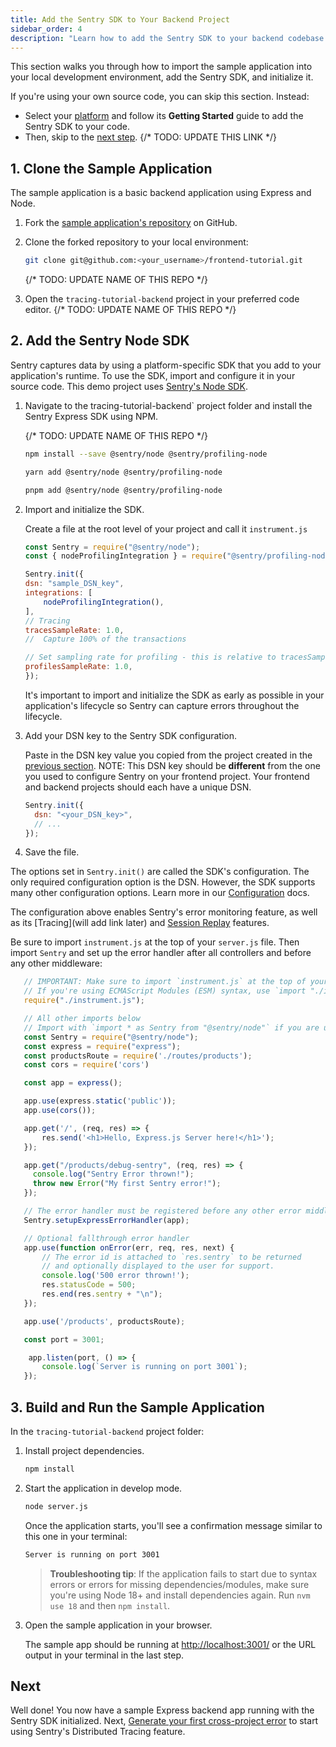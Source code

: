 ```yaml
---
title: Add the Sentry SDK to Your Backend Project
sidebar_order: 4
description: "Learn how to add the Sentry SDK to your backend codebase."
---
```


This section walks you through how to import the sample application into your local development environment, add the Sentry SDK, and initialize it.

If you're using your own source code, you can skip this section. Instead:

- Select your [platform](/platforms/) and follow its **Getting Started** guide to add the Sentry SDK to your code.
- Then, skip to the [next step](/product/sentry-basics/integrate-frontend/generate-first-error/).
{/* TODO: UPDATE THIS LINK */}

## 1. Clone the Sample Application

The sample application is a basic backend application using Express and Node.

1. Fork the [sample application's repository](https://github.com/getsentry/tracing-tutorial-backend) on GitHub.

1. Clone the forked repository to your local environment:

   ```bash
   git clone git@github.com:<your_username>/frontend-tutorial.git
   ```
   {/* TODO: UPDATE NAME OF THIS REPO */}

1. Open the `tracing-tutorial-backend` project in your preferred code editor.
   {/* TODO: UPDATE NAME OF THIS REPO */}

## 2. Add the Sentry Node SDK

Sentry captures data by using a platform-specific SDK that you add to your application's runtime. To use the SDK, import and configure it in your source code. This demo project uses [Sentry's Node SDK](https://github.com/getsentry/sentry-javascript/tree/master/packages/node).

1. Navigate to the tracing-tutorial-backend` project folder and install the Sentry Express SDK using NPM.

   {/* TODO: UPDATE NAME OF THIS REPO */}

   ```bash {tabTitle:npm}
   npm install --save @sentry/node @sentry/profiling-node
   ```

   ```bash {tabTitle:yarn}
   yarn add @sentry/node @sentry/profiling-node
   ```

   ```bash {tabTitle:pnpm}
   pnpm add @sentry/node @sentry/profiling-node
   ```

1. Import and initialize the SDK.

   Create a file at the root level of your project and call it `instrument.js`

    ```javascript {filename:instrument.js}
   const Sentry = require("@sentry/node");
   const { nodeProfilingIntegration } = require("@sentry/profiling-node");

   Sentry.init({
    dsn: "sample_DSN_key",
    integrations: [
        nodeProfilingIntegration(),
    ],
   // Tracing
   tracesSampleRate: 1.0,
   //  Capture 100% of the transactions

   // Set sampling rate for profiling - this is relative to tracesSampleRate
   profilesSampleRate: 1.0,
   });
   ```

   It's important to import and initialize the SDK as early as possible in your application's lifecycle so Sentry can capture errors throughout the lifecycle.

1. Add your DSN key to the Sentry SDK configuration.

   Paste in the DSN key value you copied from the project created in the [previous section](/product/sentry-basics/distributed-tracing/create-new-project/). NOTE: This DSN key should be **different** from the one you used to configure Sentry on your frontend project. Your frontend and backend projects should each have a unique DSN.

   ```javascript {filename:instrument.js}
   Sentry.init({
     dsn: "<your_DSN_key>",
     // ...
   });
   ```

1. Save the file.

The options set in `Sentry.init()` are called the SDK's configuration. The only required configuration option is the DSN. However, the SDK supports many other configuration options. Learn more in our [Configuration](/platforms/javascript/guides/react/configuration/) docs.

The configuration above enables Sentry's error monitoring feature, as well as its [Tracing](will add link later) and [Session Replay](/platforms/javascript/guides/react/session-replay) features.

Be sure to import `instrument.js` at the top of your `server.js` file. Then import `Sentry` and set up the error handler after all controllers and before any other middleware:

 ``` javascript {filename:server.js} {1-7, 26-36}
    // IMPORTANT: Make sure to import `instrument.js` at the top of your file.
    // If you're using ECMAScript Modules (ESM) syntax, use `import "./instrument.js";`
    require("./instrument.js");

    // All other imports below
    // Import with `import * as Sentry from "@sentry/node"` if you are using ESM
    const Sentry = require("@sentry/node");
    const express = require("express");
    const productsRoute = require('./routes/products');
    const cors = require('cors')

    const app = express();

    app.use(express.static('public'));
    app.use(cors());

    app.get('/', (req, res) => {
        res.send('<h1>Hello, Express.js Server here!</h1>');
    });

    app.get("/products/debug-sentry", (req, res) => {
      console.log("Sentry Error thrown!");
      throw new Error("My first Sentry error!");
    });

    // The error handler must be registered before any other error middleware and after all controllers
    Sentry.setupExpressErrorHandler(app);

    // Optional fallthrough error handler
    app.use(function onError(err, req, res, next) {
        // The error id is attached to `res.sentry` to be returned
        // and optionally displayed to the user for support.
        console.log('500 error thrown!');
        res.statusCode = 500;
        res.end(res.sentry + "\n");
    });

    app.use('/products', productsRoute);

    const port = 3001;

     app.listen(port, () => {
        console.log(`Server is running on port 3001`);
    });

   ```

## 3. Build and Run the Sample Application

In the `tracing-tutorial-backend` project folder:

1. Install project dependencies.

   ```bash
   npm install
   ```

1. Start the application in develop mode.

   ```bash
   node server.js
   ```

   Once the application starts, you'll see a confirmation message similar to this one in your terminal:

   ```bash
   Server is running on port 3001
   ```

   > **Troubleshooting tip**: If the application fails to start due to syntax errors or errors for missing dependencies/modules, make sure you're using Node 18+ and install dependencies again. Run `nvm use 18` and then `npm install`.

1. Open the sample application in your browser.

   The sample app should be running at [http://localhost:3001/](http://localhost:3001/) or the URL output in your terminal in the last step.



## Next

Well done! You now have a sample Express backend app running with the Sentry SDK initialized. Next, [Generate your first cross-project error](/product/sentry-basics/distributed-tracing/generate-first-error/) to start using Sentry's Distributed Tracing feature.
